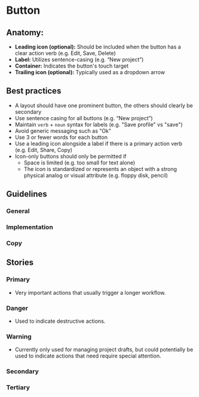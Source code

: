 
# Button

## Anatomy:
- **Leading icon (optional):** Should be included when the button has a clear action verb (e.g. Edit, Save, Delete)
- **Label:** Utilizes sentence-casing (e.g. “New project”)
- **Container:** Indicates the button's touch target
- **Trailing icon (optional):** Typically used as a dropdown arrow

## Best practices
- A layout should have one prominent button, the others should clearly be secondary 
- Use sentence casing for all buttons (e.g. “New project”)
- Maintain `verb` + `noun` syntax for labels (e.g. "Save profile" vs "save") 
- Avoid generic messaging such as "Ok" 
- Use 3 or fewer words for each button 
- Use a leading icon alongside a label if there is a primary action verb (e.g. Edit, Share, Copy) 
- Icon-only buttons should only be permitted if
	- Space is limited (e.g. too small for text alone)
	- The icon is standardized or represents an object with a strong physical analog or visual attribute (e.g. floppy disk, pencil)

## Guidelines 

### General

### Implementation 

### Copy

## Stories 

### Primary

- Very important actions that usually trigger a longer workflow.

<Preview>
  <Story id="components-button--primary" />
</Preview>

### Danger

- Used to indicate destructive actions.

<Preview>
  <Story id="components-button--danger" />
</Preview>

### Warning

- Currently only used for managing project drafts, but could potentially be used to indicate actions that need require special attention.

<Preview>
  <Story id="components-button--warning" />
</Preview>

### Secondary

### Tertiary 
